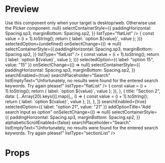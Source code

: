 
<Meta title="Dropdown" />

# Preview

<Preview>
  <Story
    name="Dropdown"
    parameters={{
      design: {
        type: "figma",
        url:
          "https://www.figma.com/file/JdbljcIvyMoEVsBZgsg7bbu8/1.-Apps-Styleguide-and-Components?node-id=3007%3A0",
      },
    }}
  >
    <View style={{ flex: 1 }}>
      <Text type="bodySemiBold" style={{ margin: Spacing.sp3 }}>
        Use this component only when your target is desktop/web. Otherwise use
        the Picker component.
      </Text>
      <Dropdown
        label="Salutation"
        placeholder="Select an option"
        maxListHeight={400}
        size="small"
        options={[
          { label: "Sir", value: "Dhr." },
          { label: "Madame", value: "Mevr." },
        ]}
        selectedOption={{ label: "Sir", value: "Dhr." }}
        onSelectChange={() => null}
        selectContainerStyle={{
          paddingHorizontal: Spacing.sp3,
          marginBottom: Spacing.sp2,
        }}
        listType="flatList"
      />
      <Dropdown
        label="Dropdown (flatList)"
        placeholder="Select an option"
        maxListHeight={400}
        options={[...Array(3).keys()].map((_, i) => {
          const value = (i + 1).toString();
          return { label: `option ${value}`, value };
        })}
        selectedOption={undefined}
        onSelectChange={() => null}
        selectContainerStyle={{
          paddingHorizontal: Spacing.sp3,
          marginBottom: Spacing.sp2,
        }}
        listType="flatList"
      />
      <Dropdown
        label="Dropdown (flatList with search)"
        placeholder="Select an option"
        maxListHeight={400}
        options={[...Array(30).keys()].map((_, i) => {
          const value = (i + 1).toString();
          return { label: `option ${value}`, value };
        })}
        selectedOption={{ label: "option 15", value: "15" }}
        onSelectChange={() => null}
        selectContainerStyle={{
          paddingHorizontal: Spacing.sp3,
          marginBottom: Spacing.sp2,
        }}
        searchEnabled={true}
        searchPlaceholder="Search"
        listEmptyText="Unfortunately, no results were found for the entered search keywords. Try again please!"
        listType="flatList"
      />
      <Dropdown
        label="Dropdown (custom sections)"
        placeholder="Select an option"
        maxListHeight={400}
        customSections={[
          {
            title: "Section 1",
            data: [...Array(30).keys()].map((_, i) => {
              const value = (i + 1).toString();
              return { label: `option ${value}`, value };
            }),
          },
          {
            title: "Section 2",
            data: [...Array(20).keys()].map((_, i) => {
              const value = (i + 1).toString();
              return { label: `option ${value}`, value };
            }),
          },
        ]}
        searchEnabled={true}
        selectedOption={{ label: "option 21", value: "21" }}
        addOptionTitle="Add search input as option"
        onSelectChange={() => null}
        selectContainerStyle={{
          paddingHorizontal: Spacing.sp3,
          marginBottom: Spacing.sp2,
        }}
        alphabeticScrollEnabled={false}
        searchPlaceholder="Search"
        listEmptyText="Unfortunately, no results were found for the entered search keywords. Try again please!"
        listType="sectionList"
      />
    </View>
  </Story>
</Preview>

# Props

<Props of={Dropdown} />

